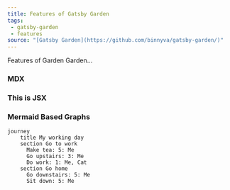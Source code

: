 ```yaml
---
title: Features of Gatsby Garden
tags:
 - gatsby-garden
 - features
source: "[Gatsby Garden](https://github.com/binnyva/gatsby-garden/)"
---
```


Features of Garden Garden...

### MDX

<div style={{ padding: '20px', backgroundColor: 'tomato' }}>
  <h3>This is JSX</h3>
</div>

### Mermaid Based Graphs

```mermaid
journey
    title My working day
    section Go to work
      Make tea: 5: Me
      Go upstairs: 3: Me
      Do work: 1: Me, Cat
    section Go home
      Go downstairs: 5: Me
      Sit down: 5: Me
```

